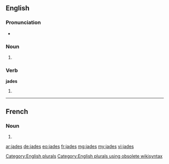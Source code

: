 ==English==

===Pronunciation===
* {{rhymes|eɪdz}}

===Noun===
{{head|en}}

# {{plural of|jade}}

===Verb===
'''jades'''

# {{en-third-person singular of|jade}}

[[Category:English plurals]][[Category:English plurals using obsolete wikisyntax]]

----

==French==

===Noun===
{{head|fr|g=m-p}}

# {{plural of|jade|lang=fr}}

[[ar:jades]]
[[de:jades]]
[[eo:jades]]
[[fr:jades]]
[[mg:jades]]
[[my:jades]]
[[vi:jades]]
